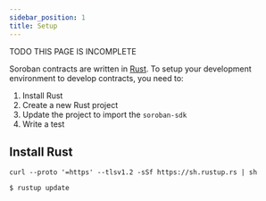 ```yaml
---
sidebar_position: 1
title: Setup
---
```


TODO THIS PAGE IS INCOMPLETE

Soroban contracts are written in [Rust]. To setup your development environment to develop contracts, you need to:

1. Install Rust
2. Create a new Rust project
3. Update the project to import the `soroban-sdk`
4. Write a test

## Install Rust

```
curl --proto '=https' --tlsv1.2 -sSf https://sh.rustup.rs | sh
```

```sh
$ rustup update
```

[Rust]: https://www.rust-lang.org/
